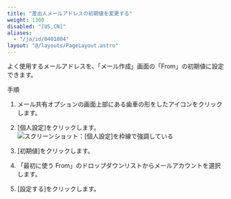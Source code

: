 ```yaml
---
title: "差出人メールアドレスの初期値を変更する"
weight: 1300
disabled: "[US,CN]"
aliases:
  - "/ja/id/0401004"
layout: "@/layouts/PageLayout.astro"
---
```




よく使用するメールアドレスを、「メール作成」画面の「From」の初期値に設定できます。

<Heading id="m_list_set_m_default_from_10">手順</Heading>

1. メール共有オプションの画面上部にある歯車の形をしたアイコンをクリックします。

1. [個人設定]をクリックします。  
    <Img src="/k/kintone/img-ja/m_notify_item_01.png" alt="スクリーンショット：[個人設定]を枠線で強調している" />

1. [初期値]をクリックします。

1. 「最初に使う From」のドロップダウンリストからメールアカウントを選択します。

1. [設定する]をクリックします。
